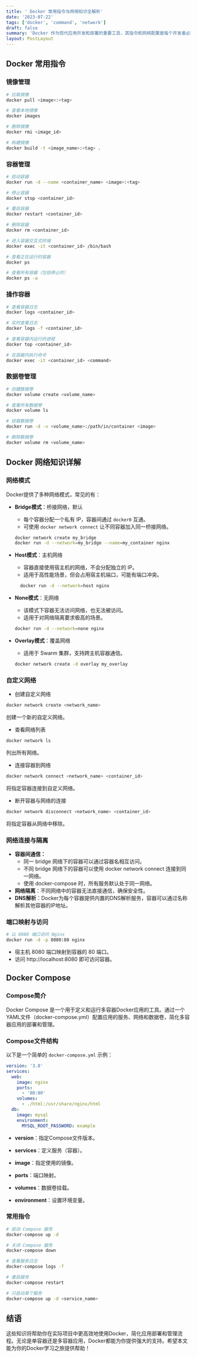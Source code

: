 ```yaml
---
title: ' Docker 常用指令与网络知识全解析'
date: '2023-07-22'
tags: ['docker', 'command', 'network']
draft: false
summary: 'Docker 作为现代应用开发和部署的重要工具，其指令和网络配置是每个开发者必须掌握的核心技能。本文将深入探讨Docker的常用指令，包括容器管理、镜像操作、网络配置等，帮助你更好地理解和使用Docker。'
layout: PostLayout
---
```


## Docker 常用指令

### 镜像管理

```bash
# 拉取镜像
docker pull <image>:<tag>

# 查看本地镜像
docker images

# 删除镜像
docker rmi <image_id>

# 构建镜像
docker build -t <image_name>:<tag> .
```

### 容器管理

```bash
# 启动容器
docker run -d --name <container_name> <image>:<tag>

# 停止容器
docker stop <container_id>

# 重启容器
docker restart <container_id>

# 删除容器
docker rm <container_id>

# 进入容器交互式终端
docker exec -it <container_id> /bin/bash

# 查看正在运行的容器
docker ps

# 查看所有容器（包括停止的）
docker ps -a

```

### 操作容器

```bash
# 查看容器日志
docker logs <container_id>

# 实时查看日志
docker logs -f <container_id>

# 查看容器内运行的进程
docker top <container_id>

# 在容器内执行命令
docker exec -it <container_id> <command>
```

### 数据卷管理

```bash
# 创建数据卷
docker volume create <volume_name>

# 查看所有数据卷
docker volume ls

# 挂载数据卷
docker run -d -v <volume_name>:/path/in/container <image>

# 删除数据卷
docker volume rm <volume_name>
```

## Docker 网络知识详解

### 网络模式

Docker提供了多种网络模式，常见的有：

- **Bridge模式**：桥接网络，默认

  - 每个容器分配一个私有 IP，容器间通过 `docker0` 互通。
  - 可使用 `docker network connect` 让不同容器加入同一桥接网络。

  ```bash
  docker network create my_bridge
  docker run -d --network=my_bridge --name=my_container nginx
  ```

- **Host模式**：主机网络
  - 容器直接使用宿主机的网络，不会分配独立的 IP。
  - 适用于高性能场景，但会占用宿主机端口，可能有端口冲突。
  ```bash
    docker run -d --network=host nginx
  ```
- **None模式**：无网络

  - 该模式下容器无法访问网络，也无法被访问。
  - 适用于对网络隔离要求极高的场景。

  ```bash
  docker run -d --network=none nginx
  ```

- **Overlay模式**：覆盖网络
  - 适用于 Swarm 集群，支持跨主机容器通信。
  ```bash
  docker network create -d overlay my_overlay
  ```

### 自定义网络

- 创建自定义网络

```bash
docker network create <network_name>
```

创建一个新的自定义网络。

- 查看网络列表

```bash
docker network ls
```

列出所有网络。

- 连接容器到网络

```bash
docker network connect <network_name> <container_id>
```

将指定容器连接到自定义网络。

- 断开容器与网络的连接

```bash
docker network disconnect <network_name> <container_id>
```

将指定容器从网络中移除。

### 网络连接与隔离

- **容器间通信：**
  - 同一 bridge 网络下的容器可以通过容器名相互访问。
  - 不同 bridge 网络下的容器可以使用 docker network connect 连接到同一网络。
  - 使用 docker-compose 时，所有服务默认处于同一网络。
- **网络隔离**：不同网络中的容器无法直接通信，确保安全性。
- **DNS解析**：Docker为每个容器提供内置的DNS解析服务，容器可以通过名称解析其他容器的IP地址。

### 端口映射与访问

```bash
# 以 8080 端口访问 Nginx
docker run -d -p 8080:80 nginx
```

- 宿主机 8080 端口映射到容器的 80 端口。
- 访问 http://localhost:8080 即可访问容器。

## Docker Compose

### Compose简介

Docker Compose 是一个用于定义和运行多容器Docker应用的工具。通过一个YAML文件（docker-compose.yml）配置应用的服务、网络和数据卷，简化多容器应用的部署和管理。

### Compose文件结构

以下是一个简单的 `docker-compose.yml` 示例：

```yml
version: '3.8'
services:
  web:
    image: nginx
    ports:
      - '80:80'
    volumes:
      - ./html:/usr/share/nginx/html
  db:
    image: mysql
    environment:
      MYSQL_ROOT_PASSWORD: example
```

- **version**：指定Compose文件版本。

- **services**：定义服务（容器）。

- **image**：指定使用的镜像。

- **ports**：端口映射。

- **volumes**：数据卷挂载。

- **environment**：设置环境变量。

### 常用指令

```bash
# 启动 Compose 服务
docker-compose up -d

# 关闭 Compose 服务
docker-compose down

# 查看服务日志
docker-compose logs -f

# 重启服务
docker-compose restart

# 只启动某个服务
docker-compose up -d <service_name>
```

## 结语

这些知识将帮助你在实际项目中更高效地使用Docker，简化应用部署和管理流程。无论是单容器还是多容器应用，Docker都能为你提供强大的支持。希望本文能为你的Docker学习之旅提供帮助！
